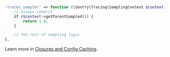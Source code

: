 ```php {filename:config/sentry.php}
'traces_sampler' => function (\Sentry\Tracing\SamplingContext $context): float {
    // always inherit
    if ($context->getParentSampled()) {
        return 1.0;
    }

    // the rest of sampling logic
},
```

<Note>

Learn more in [Closures and Config Caching](/platforms/php/guides/laravel/configuration/laravel-options/#closures-and-config-caching).

</Note>
